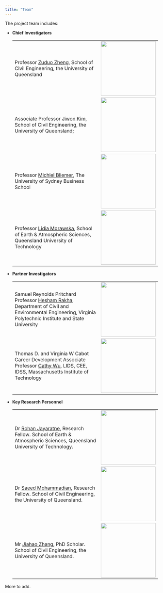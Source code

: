 ---
title: "Team"
---

The project team includes:

-   **Chief Investigators**

    |                                                                                                                                                                |                                           |
    |---------------------------------------------------|---------------------|
    | Professor [Zuduo Zheng](http://www.connectedandautonomoustransport.com/dr-zhengs-research.html), School of Civil Engineering, the University of Queensland     | ![](ZuduoZheng1_small.jpg){width="180"}   |
    | Associate Professor [Jiwon Kim](https://researchers.uq.edu.au/researcher/10269), School of Civil Engineering, the University of Queensland;                    | ![](jiwon.jpeg){width="180"}              |
    | Professor [Michiel Bliemer](https://www.sydney.edu.au/business/about/our-people/academic-staff/michiel-bliemer.html), The University of Sydney Business School | ![](Michiel.jpg){width="180"}             |
    | Professor [Lidia Morawska](https://en.wikipedia.org/wiki/Lidia_Morawska), School of Earth & Atmospheric Sciences, Queensland University of Technology          | ![](Lidia.jpg){width="180" height="auto"} |

-   **Partner Investigators**

    |                                                                                                                                                                                                          |                                              |
    |---------------------------------------------------|---------------------|
    | Samuel Reynolds Pritchard Professor [Hesham Rakha](https://cee.vt.edu/people/faculty/rakha.html), Department of Civil and Environmental Engineering, Virginia Polytechnic Institute and State University | ![](Hesham3.jfif){width="180" height="auto"} |
    | Thomas D. and Virginia W Cabot Career Development Associate Professor [Cathy Wu](http://www.wucathy.com/blog/), LIDS, CEE, IDSS, Massachusetts Institute of Technology                                   | ![](Cathy3.jfif){width="180" height="auto"}  |

-   **Key Research Personnel**

    |                                                                                                                                                                                            |                             |
    |----------------------------------------------------|--------------------|
    | Dr [Rohan Jayaratne](https://www.qut.edu.au/about/our-people/academic-profiles/r.jayaratne), Research Fellow. School of Earth & Atmospheric Sciences, Queensland University of Technology. | ![](Rohan.JPG){width="180" height="auto"}              |
    | Dr [Saeed Mohammadian](https://about.uq.edu.au/experts/31711), Research Fellow. School of Civil Engineering, the University of Queensland.                                                 | ![](Saeed.JPG){width="180" height="auto"} |
    | Mr [Jiahao Zhang](https://civil.uq.edu.au/profile/5288/jiahao-zhang), PhD Scholar. School of Civil Engineering, the University of Queensland.                                              | ![](Jiahao.JPG){width="180" height="auto"}             |

More to add.

